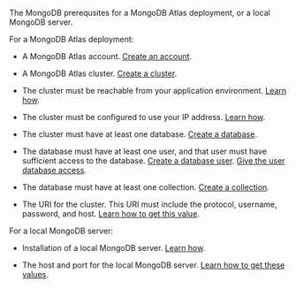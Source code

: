 The MongoDB prerequsites for a MongoDB Atlas deployment, or a local MongoDB server.

For a MongoDB Atlas deployment:

- A MongoDB Atlas account. [Create an account](https://www.mongodb.com/cloud/atlas/register).

- A MongoDB Atlas cluster. [Create a cluster](https://www.mongodb.com/docs/atlas/tutorial/deploy-free-tier-cluster).

- The cluster must be reachable from your application environment. [Learn how](https://www.mongodb.com/docs/atlas/setup-cluster-security/#network-and-firewall-requirements). 

- The cluster must be configured to use your IP address. [Learn how](https://www.mongodb.com/docs/atlas/setup-cluster-security/#ip-access-list).

- The cluster must have at least one database. [Create a database](https://www.mongodb.com/docs/compass/current/databases/#create-a-database).

- The database must have at least one user, and that user must have sufficient access to the database. [Create a database user](https://www.mongodb.com/docs/atlas/security-add-mongodb-users/#add-database-users). [Give the user database access](https://www.mongodb.com/docs/manual/core/authorization/).

- The database must have at least one collection. [Create a collection](https://www.mongodb.com/docs/compass/current/collections/#create-a-collection).

- The URI for the cluster. This URI must include the protocol, username, password, and host. [Learn how to get this value](https://www.mongodb.com/resources/products/fundamentals/mongodb-connection-string).

For a local MongoDB server:

- Installation of a local MongoDB server. [Learn how](https://www.mongodb.com/docs/manual/installation/).

- The host and port for the local MongoDB server. [Learn how to get these values](https://www.mongodb.com/resources/products/fundamentals/mongodb-connection-string).
